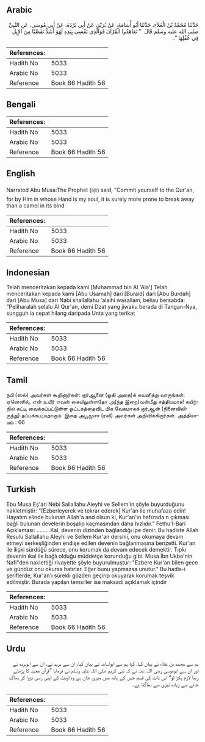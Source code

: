 ## Arabic


<div dir="rtl" lang="ar" style={{fontSize:'larger',backgroundColor:'#f8f9fa',padding:20}}>
حَدَّثَنَا مُحَمَّدُ بْنُ الْعَلاَءِ، حَدَّثَنَا أَبُو أُسَامَةَ، عَنْ بُرَيْدٍ، عَنْ أَبِي بُرْدَةَ، عَنْ أَبِي مُوسَى، عَنِ النَّبِيِّ صلى الله عليه وسلم قَالَ ‏ "‏ تَعَاهَدُوا الْقُرْآنَ فَوَالَّذِي نَفْسِي بِيَدِهِ لَهُوَ أَشَدُّ تَفَصِّيًا مِنَ الإِبِلِ فِي عُقُلِهَا ‏"‏‏.‏
</div>
<div style={{backgroundColor:'#f8f9fa',padding:20, marginBottom: 10}}><table> <thead> <tr> <th>References:</th> <th></th> </tr> </thead> <tbody><tr><td>Hadith No</td><td>5033</td></tr><tr><td>Arabic No</td><td>5033</td></tr><tr><td>Reference</td><td>Book 66 Hadith 56</td></tr></tbody></table></div>

## Bengali


<div dir="ltr" lang="bn" style={{fontSize:'larger',backgroundColor:'#f8f9fa',padding:20}}>

</div>
<div style={{backgroundColor:'#f8f9fa',padding:20, marginBottom: 10}}><table> <thead> <tr> <th>References:</th> <th></th> </tr> </thead> <tbody><tr><td>Hadith No</td><td>5033</td></tr><tr><td>Arabic No</td><td>5033</td></tr><tr><td>Reference</td><td>Book 66 Hadith 56</td></tr></tbody></table></div>

## English


<div dir="ltr" lang="en" style={{fontSize:'larger',backgroundColor:'#f8f9fa',padding:20}}>
Narrated Abu Musa:The Prophet (ﷺ) said, "Commit yourself to the Qur'an, for by Him in whose Hand is my soul, it is surely more prone to break away than a camel in its bind
</div>
<div style={{backgroundColor:'#f8f9fa',padding:20, marginBottom: 10}}><table> <thead> <tr> <th>References:</th> <th></th> </tr> </thead> <tbody><tr><td>Hadith No</td><td>5033</td></tr><tr><td>Arabic No</td><td>5033</td></tr><tr><td>Reference</td><td>Book 66 Hadith 56</td></tr></tbody></table></div>

## Indonesian


<div dir="ltr" lang="id" style={{fontSize:'larger',backgroundColor:'#f8f9fa',padding:20}}>
Telah menceritakan kepada kami [Muhammad bin Al 'Ala'] Telah menceritakan kepada kami [Abu Usamah] dari [Buraid] dari [Abu Burdah] dari [Abu Musa] dari Nabi shallallahu 'alaihi wasallam, beliau bersabda: "Peliharalah selalu Al Qur'an, demi Dzat yang jiwaku berada di Tangan-Nya, sungguh ia cepat hilang daripada Unta yang terikat
</div>
<div style={{backgroundColor:'#f8f9fa',padding:20, marginBottom: 10}}><table> <thead> <tr> <th>References:</th> <th></th> </tr> </thead> <tbody><tr><td>Hadith No</td><td>5033</td></tr><tr><td>Arabic No</td><td>5033</td></tr><tr><td>Reference</td><td>Book 66 Hadith 56</td></tr></tbody></table></div>

## Tamil


<div dir="ltr" lang="ta" style={{fontSize:'larger',backgroundColor:'#f8f9fa',padding:20}}>
நபி (ஸல்) அவர்கள் கூறினார்கள்: குர்ஆனை (ஓதி அதை)க் கவனித்து வாருங்கள். ஏனெனில், என் உயிர் எவன் கையிலுள்ளதோ அ(ந்த இறை)வன்மீது சத்தியமாக! கயிற்றில் கட்டி வைக்கப்பட்டுள்ள ஒட்டகத்தைவிட மிக வேகமாகக் குர்ஆன் (நினைவிலிருந்து) தப்பக்கூடியதாகும். இதை அபூமூசா (ரலி) அவர்கள் அறிவிக்கிறார்கள். அத்தியாயம் : 66
</div>
<div style={{backgroundColor:'#f8f9fa',padding:20, marginBottom: 10}}><table> <thead> <tr> <th>References:</th> <th></th> </tr> </thead> <tbody><tr><td>Hadith No</td><td>5033</td></tr><tr><td>Arabic No</td><td>5033</td></tr><tr><td>Reference</td><td>Book 66 Hadith 56</td></tr></tbody></table></div>

## Turkish


<div dir="ltr" lang="tr" style={{fontSize:'larger',backgroundColor:'#f8f9fa',padding:20}}>
Ebu Musa Eş'ari Nebi Sallallahu Aleyhi ve Sellem'in şöyle buyurduğunu nakletmiştir: "[Ezberleyerek ve tekrar ederek] Kur'an ile muhafaza edin! Hayatım elinde bulunan Allah'a and olsun ki, Kur'an'ın hafızada n çıkması bağlı bulunan develerin boşalıp kaçmasından daha hızlıdır." Fethu'l-Bari Açıklaması: .........Kal, devenin dizinden bağlandığı ipe denir. Bu hadiste Allah Resulü Sallallahu Aleyhi ve Sellem Kur'an dersini, onu okumaya devam etmeyi serkeşliğinden endişe edilen devenin bağlanmasına benzetti. Kur'an ile ilişki sürdüğü sürece, onu korumak da devam edecek demektir. Tıpkı devenin ıkal ile bağlı olduğu müddetçe korunduğu gibi. Musa İbn Ukbe'nin Nafi"den naklettiği rivayette şöyle buyurulmuştur: "Ezbere Kur'an bilen gece ve gündüz onu okursa hatırlar. Eğer bunu yapmazsa unutur." Bu hadis-i şeriflerde, Kur'an'ı sürekli gözden geçirip okuyarak korumak teşvik edilmiştir. Burada yapılan temsiller ise maksadı açıklamak içindir
</div>
<div style={{backgroundColor:'#f8f9fa',padding:20, marginBottom: 10}}><table> <thead> <tr> <th>References:</th> <th></th> </tr> </thead> <tbody><tr><td>Hadith No</td><td>5033</td></tr><tr><td>Arabic No</td><td>5033</td></tr><tr><td>Reference</td><td>Book 66 Hadith 56</td></tr></tbody></table></div>

## Urdu


<div dir="rtl" lang="ur" style={{fontSize:'larger',backgroundColor:'#f8f9fa',padding:20}}>
ہم سے محمد بن علاء نے بیان کیا، کہا ہم سے ابواسامہ نے بیان کیا، ان سے برید نے، ان سے ابوبردہ نے اور ان سے ابوموسیٰ رضی اللہ عنہ نے کہ نبی کریم صلی اللہ علیہ وسلم نے فرمایا ”قرآن مجید کا پڑھتے رہنا لازم پکڑ لو“ اس ذات کی قسم جس کے ہاتھ میں میری جان ہے وہ اونٹ کے اپنی رسی تڑوا کر بھاگ جانے سے زیادہ تیزی سے بھاگتا ہے۔
</div>
<div style={{backgroundColor:'#f8f9fa',padding:20, marginBottom: 10}}><table> <thead> <tr> <th>References:</th> <th></th> </tr> </thead> <tbody><tr><td>Hadith No</td><td>5033</td></tr><tr><td>Arabic No</td><td>5033</td></tr><tr><td>Reference</td><td>Book 66 Hadith 56</td></tr></tbody></table></div>